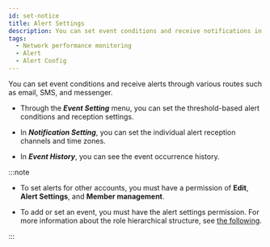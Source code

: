 ```yaml
---
id: set-notice
title: Alert Settings
description: You can set event conditions and receive notifications in various forms.
tags:
  - Network performance monitoring
  - Alert
  - Alert Config
---
```


You can set event conditions and receive alerts through various routes such as email, SMS, and messenger.

-   Through the **_Event Setting_** menu, you can set the threshold-based alert conditions and reception settings.

-   In **_Notification Setting_**, you can set the individual alert reception channels and time zones.

-   In **_Event History_**, you can see the event occurrence history.

:::note

-   To set alerts for other accounts, you must have a permission of **Edit**, **Alert Settings**, and **Member management**.

-   To add or set an event, you must have the alert settings permission. For more information about the role hierarchical structure, see [the following](../project/project-structure).

:::
